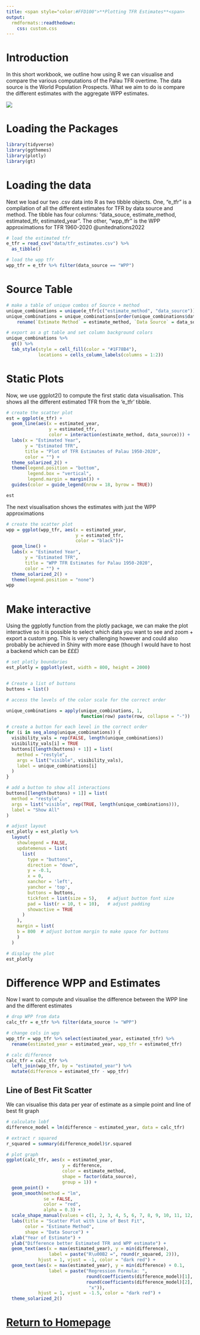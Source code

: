 ```yaml
---
title: <span style="color:#FFD100">**Plotting TFR Estimates**<span>
output: 
  rmdformats::readthedown:
    css: custom.css
---
```


# Introduction

In this short workbook, we outline how using R we can visualise and compare the various computations of the Palau TFR overtime. The data source is the World Population Prospects. What we aim to do is compare the different estimates with the aggregate WPP estimates.

[![](images/paste-3A06C110.png)](https://population.un.org/wpp/)

# Loading the Packages

```r
library(tidyverse)
library(ggthemes)
library(plotly)
library(gt)
```

# Loading the data

Next we load our two .csv data into R as two tibble objects. One, "e_tfr" is a compilation of all the different estimates for TFR by data source and method. The tibble has four columns: "data_souce, estimate_method, estimated_tfr, estimated_year". The other, "wpp_tfr" is the WPP approximations for TFR 1960-2020 @unitednations2022

```r
# load the estimated tfr
e_tfr = read_csv("data/tfr_estimates.csv") %>%
  as_tibble() 

# load the wpp tfr 
wpp_tfr = e_tfr %>% filter(data_source == "WPP")
```

# Source Table

```r
# make a table of unique combos of Source + method
unique_combinations = unique(e_tfr[c("estimate_method", "data_source")])
unique_combinations = unique_combinations[order(unique_combinations$data_source,                                              unique_combinations$estimate_method), ] %>%
    rename(`Estimate Method` = estimate_method, `Data Source` = data_source)

# export as a gt table and set column background colors
unique_combinations %>%
  gt() %>%
  tab_style(style = cell_fill(color = "#1F78B4"),
            locations = cells_column_labels(columns = 1:2))
```

# Static Plots

Now, we use ggplot2() to compute the first static data visualisation. This shows all the different estimated TFR from the 'e_tfr' tibble.

```r
# create the scatter plot
est = ggplot(e_tfr) +
  geom_line(aes(x = estimated_year,
                y = estimated_tfr,
                color = interaction(estimate_method, data_source))) +
  labs(x = "Estimated Year",
       y = "Estimated TFR",
       title = "Plot of TFR Estimates of Palau 1950-2020",
       color = "") +
  theme_solarized_2() +
  theme(legend.position = "bottom",
        legend.box = "vertical",
        legend.margin = margin()) +
  guides(color = guide_legend(nrow = 18, byrow = TRUE))

est
```

The next visualisation shows the estimates with just the WPP approximations

```r
# create the scatter plot
wpp = ggplot(wpp_tfr, aes(x = estimated_year,
                          y = estimated_tfr,
                          color = "black"))+
  geom_line() +
  labs(x = "Estimated Year",
       y = "Estimated TFR",
       title = "WPP TFR Estimates for Palau 1950-2020",
       color = "") +
  theme_solarized_2() +
  theme(legend.position = "none")
wpp
```

# Make interactive

Using the ggplotly function from the plotly package, we can make the plot interactive so it is possible to select which data you want to see and zoom + export a custom png. This is very challenging however and could also probably be achieved in Shiny with more ease (though I would have to host a backend which can be £££)

```r
# set plotly boundaries
est_plotly = ggplotly(est, width = 800, height = 2000)


# Create a list of buttons
buttons = list()

# access the levels of the color scale for the correct order

unique_combinations = apply(unique_combinations, 1,
                            function(row) paste(row, collapse = "-"))

# create a button for each level in the correct order
for (i in seq_along(unique_combinations)) {
  visibility_vals = rep(FALSE, length(unique_combinations))
  visibility_vals[i] = TRUE
  buttons[[length(buttons) + 1]] = list(
    method = "restyle",
    args = list("visible", visibility_vals),
    label = unique_combinations[i]
  )
}

# add a button to show all interactions
buttons[[length(buttons) + 1]] = list(
  method = "restyle",
  args = list("visible", rep(TRUE, length(unique_combinations))),
  label = "Show All"
)

# adjust layout
est_plotly = est_plotly %>% 
  layout(
    showlegend = FALSE,
    updatemenus = list(
      list(
        type = "buttons",
        direction = "down",
        y = -0.1,
        x = 0,
        xanchor = 'left',
        yanchor = 'top',
        buttons = buttons,
        tickfont = list(size = 5),    # adjust button font size
        pad = list(r = 10, t = 10),   # adjust padding
        showactive = TRUE
      )
    ),
    margin = list(
    b = 800  # adjust bottom margin to make space for buttons
    )
  )

# display the plot
est_plotly

```

# Difference WPP and Estimates

Now I want to compute and visualise the difference between the WPP line and the different estimates

```r
# drop WPP from data
calc_tfr = e_tfr %>% filter(data_source != "WPP")

# change cols in wpp
wpp_tfr = wpp_tfr %>% select(estimated_year, estimated_tfr) %>%
  rename(estimated_year = estimated_year, wpp_tfr = estimated_tfr)

# calc difference
calc_tfr = calc_tfr %>%
  left_join(wpp_tfr, by = "estimated_year") %>%
  mutate(difference = estimated_tfr - wpp_tfr)
```

## Line of Best Fit Scatter

We can visualise this data per year of estimate as a simple point and line of best fit graph

```r
# calculate lobf
difference_model = lm(difference ~ estimated_year, data = calc_tfr)

# extract r squared
r_squared = summary(difference_model)$r.squared

# plot graph
ggplot(calc_tfr, aes(x = estimated_year,
                     y = difference,
                     color = estimate_method,
                     shape = factor(data_source),
                     group = 1)) +
  geom_point() +
  geom_smooth(method = "lm",
              se = FALSE,
              color = "red",
              alpha = 0.3) +
  scale_shape_manual(values = c(1, 2, 3, 4, 5, 6, 7, 8, 9, 10, 11, 12, 13, 14)) +
  labs(title = "Scatter Plot with Line of Best Fit",
       color = "Estimate Method",
       shape = "Data Source") +
  xlab("Year of Estimate") +
  ylab("Difference better Estimated TFR and WPP estimate") +
  geom_text(aes(x = max(estimated_year), y = min(difference), 
                label = paste("R\u00B2 =", round(r_squared, 2))),
            hjust = 1, vjust = -1, color = "dark red") +
  geom_text(aes(x = max(estimated_year), y = min(difference) + 0.1, 
                label = paste("Regression Formula: ",
                              round(coefficients(difference_model)[1], 2),
                              round(coefficients(difference_model)[2], 2),
                               "x")),
            hjust = 1, vjust = -1.5, color = "dark red") +
  theme_solarized_2()
```

# [Return to Homepage](index.html)
